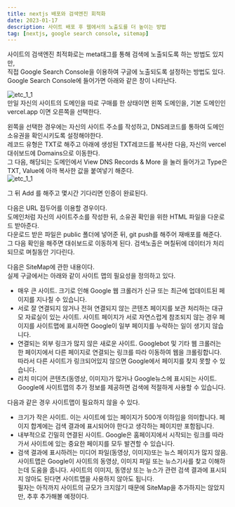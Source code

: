 ```yaml
---
title: nextjs 배포와 검색엔진 회적화
date: 2023-01-17
description: 사이트 배포 후 웹에서의 노출도를 더 높이는 방법
tag: [nextjs, google search console, sitemap]
---
```


사이트의 검색엔진 최적화로는 meta태그를 통해 검색에 노출되도록 하는 방법도 있지만,  
직접 Google Search Console을 이용하여 구글에 노출되도록 설정하는 방법도 있다.  
Google Search Console에 들어가면 아래와 같은 창이 나타난다.  

![etc_1_1](https://github.com/Oldentomato/PortFolio-Next/blob/main/postsimg/etc_1_1.png)  
만일 자신의 사이트의 도메인을 따로 구매를 한 상태이면 왼쪽 도메인을, 기본 도메인인 vercel.app 이면 오른쪽을 선택한다.  
  
왼쪽을 선택한 경우에는 자신의 사이트 주소를 작성하고, DNS레코드를 통하여 도메인 소유권을 확인시키도록 설정해야한다.  
레코드 유형은 TXT로 해주고 아래에 생성된 TXT레코드를 복사한 다음, 자신의 vercel 대쉬보드에 Domains으로 이동한다.  
그 다음, 해당되는 도메인에서 View DNS Records & More 을 눌러 들어가고 Type은 TXT, Value에 아까 복사한 값을 붙여넣기 해준다.  
![etc_1_1](https://github.com/Oldentomato/PortFolio-Next/blob/main/postsimg/etc_1_2.png)  

그 뒤 Add 를 해주고 몇시간 기다리면 인증이 완료된다.  
 
다음은 URL 접두어를 이용할 경우이다.  
도메인처럼 자신의 사이트주소를 작성한 뒤, 소유권 확인을 위한 HTML 파일을 다운로드 받아준다.  
다운로드 받은 파일은 public 폴더에 넣어준 뒤, git push를 해주어 재배포를 해준다.  
그 다음 확인을 해주면 대쉬보드로 이동하게 된다. 검색노출은 며칠뒤에 데이터가 처리되므로 며칠동안 기다린다.  
  
다음은 SiteMap에 관한 내용이다.  
실제 구글에서는 아래와 같이 사이트 맵의 필요성을 정의하고 있다.
- 매우 큰 사이트. 크기로 인해 Google 웹 크롤러가 신규 또는 최근에 업데이트된 페이지를 지나칠 수 있습니다.  
- 서로 잘 연결되지 않거나 전혀 연결되지 않는 콘텐츠 페이지를 보관 처리하는 대규모 자료실이 있는 사이트. 
사이트 페이지가 서로 자연스럽게 참조되지 않는 경우 페이지를 사이트맵에 표시하면 Google이 일부 페이지를 누락하는 일이 생기지 않습니다.  
- 연결되는 외부 링크가 많지 않은 새로운 사이트. Googlebot 및 기타 웹 크롤러는 한 페이지에서 다른 페이지로 연결되는 링크를 따라 이동하여 웹을 크롤링합니다. 
따라서 다른 사이트가 링크되어있지 않으면 Google에서 페이지를 찾지 못할 수 있습니다.  
- 리치 미디어 콘텐츠(동영상, 이미지)가 많거나 Google뉴스에 표시되는 사이트. Google에 사이트맵의 추가 정보를 제공하면 검색에 적절하게 사용할 수 있습니다.  

다음과 같은 경우 사이트맵이 필요하지 않을 수 있다.  
- 크기가 작은 사이트. 이는 사이트에 있는 페이지가 500개 이하임을 의미합니다. 페이지 합계에는 검색 결과에 표시되어야 한다고 생각하는 페이지만 포함됩니다.  
- 내부적으로 긴밀히 연결된 사이트. Google은 홈페이지에서 시작되는 링크를 따라가서 사이트에 있는 중요한 페이지를 모두 발견할 수 있습니다.  
- 검색 결과에 표시하려는 미디어 파일(동영상, 이미지)또는 뉴스 페이지가 많지 않음. 사이트맵은 Google이 사이트의 동영상, 이미지 파일 또는 뉴스기사를 찾고 이해하는데 도움을 줍니다. 
사이트의 이미지, 동영상 또는 뉴스가 관련 검색 결과에 표시되지 않아도 된다면 사이트맵을 사용하지 않아도 됩니다.  
필자는 아직까지 사이트의 규모가 크지않기 때문에 SiteMap을 추가하지는 않았지만, 추후 추가해볼 예정이다.
